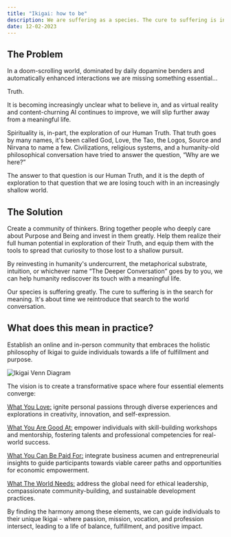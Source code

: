 ```yaml
---
title: "Ikigai: how to be"
description: We are suffering as a species. The cure to suffering is in the search for meaning. It's about time we reintroduce that search to the world conversation.
date: 12-02-2023
---
```


## The Problem

In a doom-scrolling world, dominated by daily dopamine benders and automatically enhanced interactions we are missing something essential…

Truth.

It is becoming increasingly unclear what to believe in, and as virtual reality and content-churning AI continues to improve, we will slip further away from a meaningful life.

Spirituality is, in-part, the exploration of our Human Truth. That truth goes by many names, it's been called God, Love, the Tao, the Logos, Source and Nirvana to name a few. Civilizations, religious systems, and a humanity-old philosophical conversation have tried to answer the question, “Why are we here?”

The answer to that question is our Human Truth, and it is the depth of exploration to that question that we are losing touch with in an increasingly shallow world.


## The Solution

Create a community of thinkers. Bring together people who deeply care about Purpose and Being and invest in them greatly. Help them realize their full human potential in exploration of their Truth, and equip them with the tools to spread that curiosity to those lost to a shallow pursuit.

By reinvesting in humanity's undercurrent, the metaphorical substrate, intuition, or whichever name “The Deeper Conversation” goes by to you, we can help humanity rediscover its touch with a meaningful life.

Our species is suffering greatly. The cure to suffering is in the search for meaning. It's about time we reintroduce that search to the world conversation.

## What does this mean in practice?

Establish an online and in-person community that embraces the holistic philosophy of Ikigai to guide individuals towards a life of fulfillment and purpose.

![Ikigai Venn Diagram](/images/articles/ikigai.png)

The vision is to create a transformative space where four essential elements converge:

[What You Love:](/blog/what-you-love-to-do) ignite personal passions through diverse experiences and explorations in creativity, innovation, and self-expression.

[What You Are Good At:](/blog/what-you-are-good-at) empower individuals with skill-building workshops and mentorship, fostering talents and professional competencies for real-world success.

[What You Can Be Paid For:](/blog/what-you-can-be-paid-for) integrate business acumen and entrepreneurial insights to guide participants towards viable career paths and opportunities for economic empowerment.

[What The World Needs:](/blog/what-the-world-needs) address the global need for ethical leadership, compassionate community-building, and sustainable development practices.

By finding the harmony among these elements, we can guide individuals to their unique Ikigai - where passion, mission, vocation, and profession intersect, leading to a life of balance, fulfillment, and positive impact.
